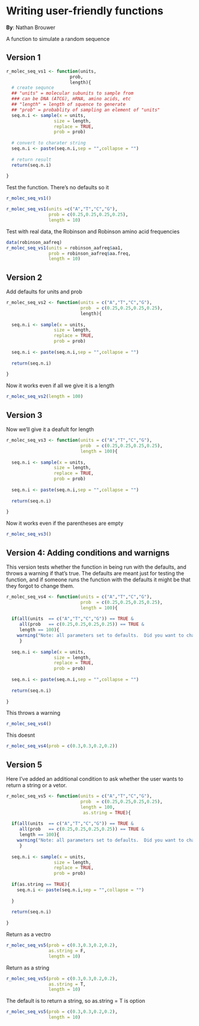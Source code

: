 # Writing user-friendly functions

**By**: Nathan Brouwer

A function to simulate a random sequence

## Version 1

```r
r_molec_seq_vs1 <- function(units,
                        prob,
                        length){  
  # create sequnce
  ## "units" = molecular subunits to sample from
  ### can be DNA (ATCG), mRNA, amino acids, etc
  ## "length" = length of squence to generate
  ## "prob" = probablity of sampling an element of "units"
  seq.n.i <- sample(x = units, 
                  size = length, 
                  replace = TRUE, 
                  prob = prob)
  
  # convert to charater string
  seq.n.i <- paste(seq.n.i,sep = "",collapse = "") 
  
  # return result
  return(seq.n.i)
  
}
```


Test the function.  There's no defaults so it
```r
r_molec_seq_vs1()
```

```r
r_molec_seq_vs1(units =c("A","T","C","G"),
                prob = c(0.25,0.25,0.25,0.25),
                length = 10)

```


Test with real data, the Robinson and Robinson amino acid frequencies
```r
data(robinson_aafreq)
r_molec_seq_vs1(units = robinson_aafreq$aa1,
                prob = robinson_aafreq$aa.freq,
                length = 10)
```



## Version 2

Add defaults for units and prob

```r
r_molec_seq_vs2 <- function(units = c("A","T","C","G"),
                            prob  = c(0.25,0.25,0.25,0.25),
                            length){  
  
  seq.n.i <- sample(x = units, 
                  size = length, 
                  replace = TRUE, 
                  prob = prob)
  
  seq.n.i <- paste(seq.n.i,sep = "",collapse = "") 
  
  return(seq.n.i)
  
}
```


Now it works even if all we give it is a length
```r
r_molec_seq_vs2(length = 100)
```


## Version 3

Now we'll give it a deafult for length
```r
r_molec_seq_vs3 <- function(units = c("A","T","C","G"),
                            prob  = c(0.25,0.25,0.25,0.25),
                            length = 100){  
  
  seq.n.i <- sample(x = units, 
                  size = length, 
                  replace = TRUE, 
                  prob = prob)
  
  seq.n.i <- paste(seq.n.i,sep = "",collapse = "") 
  
  return(seq.n.i)
  
}
```


Now it works even if the parentheses are empty
```r
r_molec_seq_vs3()
```


## Version 4: Adding conditions and warnigns

This version tests whether the function in being run with the defaults, and throws a warning if that's true.  The defaults are meant just for testing the function, and if someone runs the function with the defaults it might be that they forgot to change them.
```r
r_molec_seq_vs4 <- function(units = c("A","T","C","G"),
                            prob  = c(0.25,0.25,0.25,0.25),
                            length = 100){ 
  
  if(all(units  == c("A","T","C","G")) == TRUE &
     all(prob   == c(0.25,0.25,0.25,0.25)) == TRUE &
     length == 100){
    warning("Note: all parameters set to defaults.  Did you want to change something?")
     }
  
  seq.n.i <- sample(x = units, 
                  size = length, 
                  replace = TRUE, 
                  prob = prob)
  
  seq.n.i <- paste(seq.n.i,sep = "",collapse = "") 
  
  return(seq.n.i)
  
}
```

This throws a warning
```r
r_molec_seq_vs4()
```

This doesnt
```r
r_molec_seq_vs4(prob = c(0.3,0.3,0.2,0.2))
```


## Version 5

Here I've added an additional condition to ask whether the user wants to return a string or a vetor.

```r
r_molec_seq_vs5 <- function(units = c("A","T","C","G"),
                            prob  = c(0.25,0.25,0.25,0.25),
                            length = 100,
                             as.string = TRUE){ 
  
  if(all(units  == c("A","T","C","G")) == TRUE &
     all(prob   == c(0.25,0.25,0.25,0.25)) == TRUE &
     length == 100){
    warning("Note: all parameters set to defaults.  Did you want to change something?")
     }
  
  seq.n.i <- sample(x = units, 
                  size = length, 
                  replace = TRUE, 
                  prob = prob)
  
  if(as.string == TRUE){
    seq.n.i <- paste(seq.n.i,sep = "",collapse = "") 
  
  }
  
  return(seq.n.i)
  
}
```

Return as a vectro
```r
r_molec_seq_vs5(prob = c(0.3,0.3,0.2,0.2), 
                as.string = F,
                length = 10)
```

Return as a string
```r
r_molec_seq_vs5(prob = c(0.3,0.3,0.2,0.2), 
                as.string = T,
                length = 10)
```

The default is to return a string, so as.string = T is option

```r
r_molec_seq_vs5(prob = c(0.3,0.3,0.2,0.2), 
                length = 10)
```



```r

```

